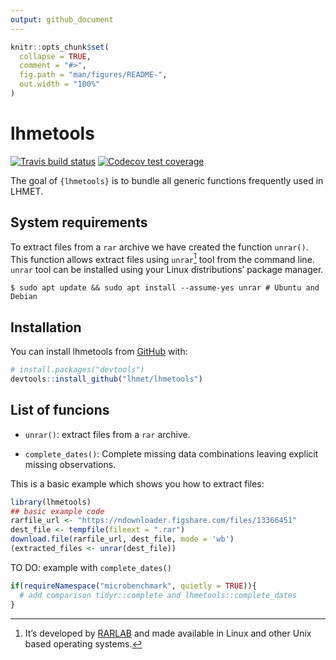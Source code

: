 ```yaml
---
output: github_document
---
```


<!-- README.md is generated from README.Rmd. Please edit that file -->

```r
knitr::opts_chunk$set(
  collapse = TRUE,
  comment = "#>",
  fig.path = "man/figures/README-",
  out.width = "100%"
)
```

# lhmetools

<!-- badges: start -->
[![Travis build status](https://travis-ci.com/lhmet/lhmetools.svg?branch=master)](https://travis-ci.com/lhmet/lhmetools)
[![Codecov test coverage](https://codecov.io/gh/lhmet/lhmetools/branch/master/graph/badge.svg)](https://codecov.io/gh/lhmet/lhmetools?branch=master)
<!-- badges: end -->

The goal of `{lhmetools}` is to bundle all generic functions frequently used in LHMET.

## System requirements 

To extract files from a `rar` archive we have created the function `unrar()`. This function allows extract files using `unrar`[^1] tool from the command line. `unrar` tool can be installed using your Linux distributions' package manager. 

```
$ sudo apt update && sudo apt install --assume-yes unrar # Ubuntu and Debian
```

[^1]: It's developed by [RARLAB](https://www.rarlab.com/download.htm) and made 
available in Linux and other Unix based operating systems.

## Installation

You can install lhmetools from [GitHub](https://github.com/) with:

``` r
# install.packages("devtools")
devtools::install_github("lhmet/lhmetools")
```
## List of funcions

- `unrar()`: extract files from a `rar` archive.

- `complete_dates()`: Complete missing data combinations leaving explicit 
missing observations.


This is a basic example which shows you how to extract files:

```r
library(lhmetools)
## basic example code
rarfile_url <- "https://ndownloader.figshare.com/files/13366451"
dest_file <- tempfile(fileext = ".rar")
download.file(rarfile_url, dest_file, mode = 'wb')
(extracted_files <- unrar(dest_file))
```

TO DO: example with `complete_dates()`

```r
if(requireNamespace("microbenchmark", quietly = TRUE)){
  # add comparison tidyr::complete and lhmetools::complete_dates
}
```

